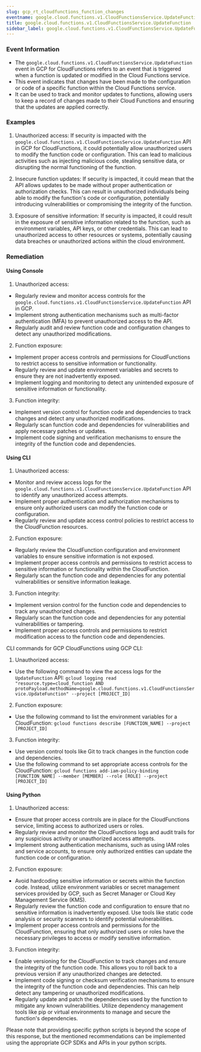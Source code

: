 ```yaml
--- 
slug: gcp_rt_cloudfunctions_function_changes
eventname: google.cloud.functions.v1.CloudFunctionsService.UpdateFunction
title: google.cloud.functions.v1.CloudFunctionsService.UpdateFunction
sidebar_label: google.cloud.functions.v1.CloudFunctionsService.UpdateFunction
---
```

                       
### Event Information

- The `google.cloud.functions.v1.CloudFunctionsService.UpdateFunction` event in GCP for CloudFunctions refers to an event that is triggered when a function is updated or modified in the Cloud Functions service.
- This event indicates that changes have been made to the configuration or code of a specific function within the Cloud Functions service.
- It can be used to track and monitor updates to functions, allowing users to keep a record of changes made to their Cloud Functions and ensuring that the updates are applied correctly.


### Examples

1. Unauthorized access: If security is impacted with the `google.cloud.functions.v1.CloudFunctionsService.UpdateFunction` API in GCP for CloudFunctions, it could potentially allow unauthorized users to modify the function code or configuration. This can lead to malicious activities such as injecting malicious code, stealing sensitive data, or disrupting the normal functioning of the function.

2. Insecure function updates: If security is impacted, it could mean that the API allows updates to be made without proper authentication or authorization checks. This can result in unauthorized individuals being able to modify the function's code or configuration, potentially introducing vulnerabilities or compromising the integrity of the function.

3. Exposure of sensitive information: If security is impacted, it could result in the exposure of sensitive information related to the function, such as environment variables, API keys, or other credentials. This can lead to unauthorized access to other resources or systems, potentially causing data breaches or unauthorized actions within the cloud environment.

### Remediation

#### Using Console

1. Unauthorized access:
- Regularly review and monitor access controls for the `google.cloud.functions.v1.CloudFunctionsService.UpdateFunction` API in GCP.
- Implement strong authentication mechanisms such as multi-factor authentication (MFA) to prevent unauthorized access to the API.
- Regularly audit and review function code and configuration changes to detect any unauthorized modifications.

2. Function exposure:
- Implement proper access controls and permissions for CloudFunctions to restrict access to sensitive information or functionality.
- Regularly review and update environment variables and secrets to ensure they are not inadvertently exposed.
- Implement logging and monitoring to detect any unintended exposure of sensitive information or functionality.

3. Function integrity:
- Implement version control for function code and dependencies to track changes and detect any unauthorized modifications.
- Regularly scan function code and dependencies for vulnerabilities and apply necessary patches or updates.
- Implement code signing and verification mechanisms to ensure the integrity of the function code and dependencies.

#### Using CLI

1. Unauthorized access:
- Monitor and review access logs for the `google.cloud.functions.v1.CloudFunctionsService.UpdateFunction` API to identify any unauthorized access attempts.
- Implement proper authentication and authorization mechanisms to ensure only authorized users can modify the function code or configuration.
- Regularly review and update access control policies to restrict access to the CloudFunction resources.

2. Function exposure:
- Regularly review the CloudFunction configuration and environment variables to ensure sensitive information is not exposed.
- Implement proper access controls and permissions to restrict access to sensitive information or functionality within the CloudFunction.
- Regularly scan the function code and dependencies for any potential vulnerabilities or sensitive information leakage.

3. Function integrity:
- Implement version control for the function code and dependencies to track any unauthorized changes.
- Regularly scan the function code and dependencies for any potential vulnerabilities or tampering.
- Implement proper access controls and permissions to restrict modification access to the function code and dependencies.

CLI commands for GCP CloudFunctions using GCP CLI:
1. Unauthorized access:
- Use the following command to view the access logs for the `UpdateFunction` API:
  `gcloud logging read "resource.type=cloud_function AND protoPayload.methodName=google.cloud.functions.v1.CloudFunctionsService.UpdateFunction" --project [PROJECT_ID]`

2. Function exposure:
- Use the following command to list the environment variables for a CloudFunction:
  `gcloud functions describe [FUNCTION_NAME] --project [PROJECT_ID]`

3. Function integrity:
- Use version control tools like Git to track changes in the function code and dependencies.
- Use the following command to set appropriate access controls for the CloudFunction:
  `gcloud functions add-iam-policy-binding [FUNCTION_NAME] --member [MEMBER] --role [ROLE] --project [PROJECT_ID]`

#### Using Python

1. Unauthorized access:
- Ensure that proper access controls are in place for the CloudFunctions service, limiting access to authorized users or roles.
- Regularly review and monitor the CloudFunctions logs and audit trails for any suspicious activity or unauthorized access attempts.
- Implement strong authentication mechanisms, such as using IAM roles and service accounts, to ensure only authorized entities can update the function code or configuration.

2. Function exposure:
- Avoid hardcoding sensitive information or secrets within the function code. Instead, utilize environment variables or secret management services provided by GCP, such as Secret Manager or Cloud Key Management Service (KMS).
- Regularly review the function code and configuration to ensure that no sensitive information is inadvertently exposed. Use tools like static code analysis or security scanners to identify potential vulnerabilities.
- Implement proper access controls and permissions for the CloudFunction, ensuring that only authorized users or roles have the necessary privileges to access or modify sensitive information.

3. Function integrity:
- Enable versioning for the CloudFunction to track changes and ensure the integrity of the function code. This allows you to roll back to a previous version if any unauthorized changes are detected.
- Implement code signing or checksum verification mechanisms to ensure the integrity of the function code and dependencies. This can help detect any tampering or unauthorized modifications.
- Regularly update and patch the dependencies used by the function to mitigate any known vulnerabilities. Utilize dependency management tools like pip or virtual environments to manage and secure the function's dependencies.

Please note that providing specific python scripts is beyond the scope of this response, but the mentioned recommendations can be implemented using the appropriate GCP SDKs and APIs in your python scripts.


 